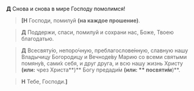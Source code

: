 **Д** Снова и снова в мире Господу помолимся!

> **<b>[</b>Н** Господи, помилуй **(на каждое прошение)**.

> **Д** Поддержи, спаси, помилуй и сохрани нас, Боже, Тво­ею благодатью.

> **Д** Всесвяту́ю, непоро́чную, преблагослове́нную, слав­ную нашу Вла­ды­чицу Богородицу и Вечноде́ву Ма­рию
> со все­ми свя­тыми помяну́в, са­ми́х се­бя, и друг друга, и всю нашу жизнь Христу
> **(или:** чрез Христа**)** Богу пре­да­ди́м **(или: ** по­святи́м**)**.

> **Н** Тебе, Господи.**<b>]</b>**
